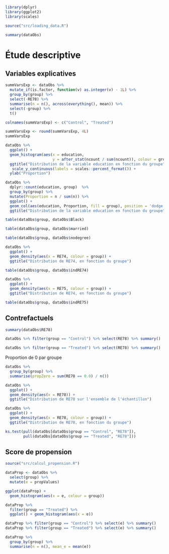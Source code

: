 ```r
library(dplyr)
library(ggplot2)
library(scales)
```

```r
source("src/loading_data.R")
```

```r
summary(dataObs)
```
# Étude descriptive


## Variables explicatives

```r
summVarsExp <- dataObs %>% 
  mutate_if(is.factor, function(v) as.integer(v) - 1L) %>% 
  group_by(group) %>% 
  select(-RE78) %>% 
  summarise(n = n(), across(everything(), mean)) %>% 
  select(-group) %>% 
  t()

colnames(summVarsExp) <- c("Control", "Treated")

summVarsExp <- round(summVarsExp, 4L)
summVarsExp
```
```r
dataObs %>% 
  ggplot() +
  geom_histogram(aes(x = education, 
                     y = after_stat(ncount / sum(ncount)), colour = group)) +
  ggtitle("Distribution de la variable education en fonction du groupe") +
   scale_y_continuous(labels = scales::percent_format()) +
  ylab("Proportion")
```
```r
dataObs %>%
  dplyr::count(education, group)  %>%
  group_by(group) %>%
  mutate(Proportion = n / sum(n)) %>%
  ggplot() + 
  geom_col(aes(education, Proportion, fill = group), position = 'dodge') +
  ggtitle("Distribution de la variable education en fonction du groupe")
```

```r
table(dataObs$group, dataObs$Black)
```

```r
table(dataObs$group, dataObs$married)
```

```r
table(dataObs$group, dataObs$nodegree)
```

```r
dataObs %>% 
  ggplot() +
  geom_density(aes(x = RE74, colour = group)) +
  ggtitle("Distribution de RE74, en fonction du groupe")
```

```r
table(dataObs$group, dataObs$indRE74)
```

```r
dataObs %>% 
  ggplot() +
  geom_density(aes(x = RE75, colour = group)) +
  ggtitle("Distribution de RE74, en fonction du groupe")
```

```r
table(dataObs$group, dataObs$indRE75)
```


## Contrefactuels

```r
summary(dataObs$RE78)
```

```r
dataObs %>% filter(group == "Control") %>% select(RE78) %>% summary()
```
```r
dataObs %>% filter(group == "Treated") %>% select(RE78) %>% summary()
```
Proportion de 0 par groupe
```r
dataObs %>% 
  group_by(group) %>% 
  summarise(propZero = sum(RE78 == 0.0) / n())
```

```r
dataObs %>% 
  ggplot() +
  geom_density(aes(x = RE78)) +
  ggtitle("Distribution de RE78 sur l'ensemble de l'échantillon")
```

```r
dataObs %>% 
  ggplot() +
  geom_density(aes(x = RE78, colour = group)) +
  ggtitle("Distribution de RE78, en fonction du groupe")
```

```r
ks.test(pull(dataObs[dataObs$group == "Control", "RE78"]), 
        pull(dataObs[dataObs$group == "Treated", "RE78"]))
```


## Score de propension

```r
source("src/calcul_propension.R")
```

```r
dataProp <- dataObs %>% 
  select(group) %>% 
  mutate(e = propValues)

ggplot(dataProp) + 
  geom_histogram(aes(x = e, colour = group))
```

```r
dataProp %>% 
  filter(group == "Treated") %>% 
  ggplot() + geom_histogram(aes(x = e))
```

```r
dataProp %>% filter(group == "Control") %>% select(e) %>% summary()
dataProp %>% filter(group == "Treated") %>% select(e) %>% summary()
```

```r
dataProp %>% 
  group_by(group) %>% 
  summarise(n = n(), mean_e = mean(e))
```
